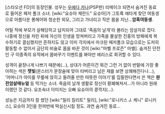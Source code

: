 [스타오션 FD]의 등장인물. 성우는 [[우에다 카나]](PSP판)
리메이크 되면서 숨겨진 동료로 들어온 페저 폴크 소녀. [wiki:"요슈아 제란드" 요슈아]가 그토록 애타게 찾던 여동생으로 아름다운 롱헤어와 청순한 외모, 그리고 가녀리고 작은 몸을 지닌...'''암흑여동생'''.

어릴 적에 부모가 살해당하고 납치되어 그대로 '죽음의 날개'라 불리는 암살자로 컸다. 나중에 정신을 차린 뒤에 자신의 인생을 망쳐버리고 가족을 몰살한 진홍의 방패에게 복수하기로 결심했지만 흔하지도 않고 이미 각지에서 마크된 페저폴크 모습으로는 도저히 활동할 수 없어서 금단의 비술로 몸을 바꾼 것이 [wiki:"마벨 프로즌" 마벨]. 숨겨진 던전인 구 이종족의 유적에서 몸바꾸기 이벤트를 봐야만 에리스로 회귀할 수 있다.

성격이 끝장나게 나쁘기 때문에(...), 상대가 어른이건 뭐건 그런 거 없이 반말에 가장 좋아하는 색은 '''잿빛'''(몬스터가 문장술에 맞아 타버리고 남은 재를 보면 상쾌해진다나...), '어머니가 아이를 무릎에 앉히고 들려줄 만한 따뜻한 이야기'를 집필한다면서 쓴 책은 '''완전암살매뉴얼''' 등 막가는 소녀. 죽음의 날개 생활로 정신이 황폐해져서...가 아니라 원래 이랬던 것 같다. 요조숙녀 이미지는 오빠 요슈아의 콩깍지(...).

성능은 지금까지 잘 썼던 [wiki:"밀리 킬리트" 밀리], [wiki:"로니키스 J. 케니" 로니키스], 요슈아 3인을 한꺼번에 떡실신시킬 정도. 과연 숨겨진 동료...
